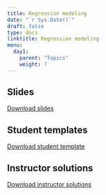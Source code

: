 ```yaml
---
title: Regression modeling
date: "`r Sys.Date()`"
draft: false
type: docs
linktitle: Regression modeling
menu:
  day1:
    parent: "Topics"
    weight: 7
---
```


<!-- ## Presentation video -->

<!-- ```{r, echo=F} -->
<!-- blogdown::shortcode("vimeo", "473054054") -->
<!-- ``` -->

## Slides

[Download slides](../../../Course_Modularization/Intro to R/Slides/05_Regression Modelling.pptx)

## Student templates

[Download student template](../../../Course_Modularization/Intro to R/Worksheets/Student Templates/05_regression_modelling_template.Rmd)

## Instructor solutions

<!-- Solutions will be provided upon request. -->

[Download instructor solutions](../../../Course_Modularization/Intro to R/Worksheets/Solutions/05_regression_modelling_solutions.Rmd)


